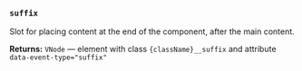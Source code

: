 ### `suffix`

Slot for placing content at the end of the component, after the main content.

**Returns:** `VNode` — element with class `{className}__suffix` and attribute `data-event-type="suffix"`
